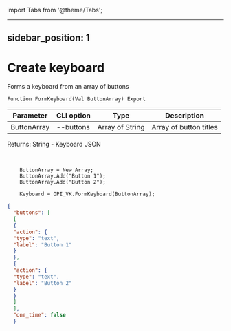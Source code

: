 ﻿import Tabs from '@theme/Tabs';

---
sidebar_position: 1
---

# Create keyboard
 Forms a keyboard from an array of buttons



`Function FormKeyboard(Val ButtonArray) Export`

  | Parameter | CLI option | Type | Description |
  |-|-|-|-|
  | ButtonArray | --buttons | Array of String | Array of button titles |

  
  Returns:  String - Keyboard JSON

<br/>




```bsl title="Code example"
    ButtonArray = New Array;
    ButtonArray.Add("Button 1");
    ButtonArray.Add("Button 2");

    Keyboard = OPI_VK.FormKeyboard(ButtonArray);
```
 



```json title="Result"
{
  "buttons": [
  [
  {
  "action": {
  "type": "text",
  "label": "Button 1"
  }
  },
  {
  "action": {
  "type": "text",
  "label": "Button 2"
  }
  }
  ]
  ],
  "one_time": false
  }
```
